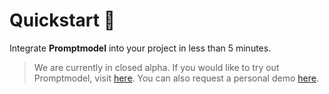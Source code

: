 
# Quickstart 🚀

Integrate **Promptmodel** into your project in less than 5 minutes.

> We are currently in closed alpha. If you would like to try out Promptmodel, visit [here](https://app.promptmodel.run).
> You can also request a personal demo [here](https://calendly.com/sounhochung/30min).

<Cards>
  <Card
    icon="1️⃣"
    title=" Start from the web dashboard"
    href="/docs/quickstart/from_web"
  />
  <Card
    icon="2️⃣"
    title=" Start from your IDE"
    href="/docs/quickstart/from_code"
  />
</Cards>
